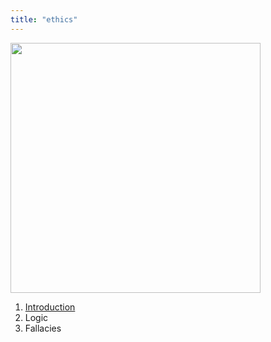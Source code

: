 ```yaml
---
title: "ethics"
---
```


![](images/001.jpg){width=400px}

1. [Introduction](01-introduction.html)
2. Logic
3. Fallacies